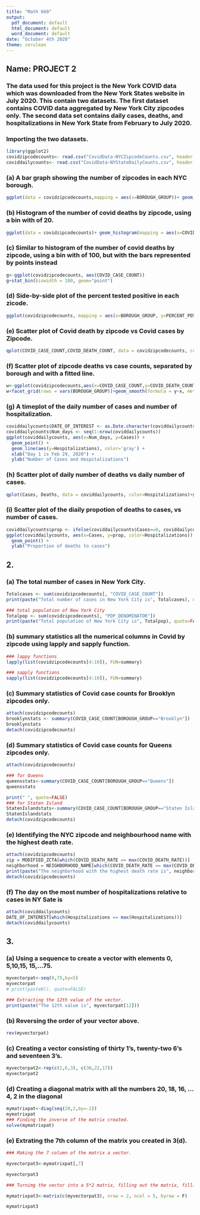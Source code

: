 ```yaml
---
title: "Math 660"
output:
  pdf_document: default
  html_document: default
  word_document: default
date: "October 4th 2020"
theme: cerulean
---
```


<!-- For more info on RMarkdown see http://rmarkdown.rstudio.com/ -->

## Name: PROJECT 2

### The data used for this project is the New York COVID data which was downloaded from the New York States website in July 2020. This contain two datasets. The first dataset contains COVID data aggregated by New York City zipcodes only. The second data set contains daily cases, deaths, and hospitalizations in New York State from February to July 2020.  

### Importing the two datasets.
```r
library(ggplot2)
covidzipcodecounts<- read.csv("CovidData-NYCZipcodeCounts.csv", header = T, sep = ",")
coviddailycounts<- read.csv("CovidData-NYStateDailyCounts.csv", header = T, sep = ",")
```

### (a) A bar graph showing the number of zipcodes in each NYC borough.  
```r
ggplot(data = covidzipcodecounts,mapping = aes(x=BOROUGH_GROUP))+ geom_bar()
```

### (b) Histogram of the number of covid deaths by zipcode, using a bin with of 20.  
```r
ggplot(data = covidzipcodecounts)+ geom_histogram(mapping = aes(x=COVID_DEATH_COUNT), binwidth = 20)
```

### (c) Similar to histogram of the number of covid deaths by zipcode, using a bin with of 100, but with the bars represented by points instead  
```r
g<-ggplot(covidzipcodecounts, aes(COVID_CASE_COUNT))
g+stat_bin(binwidth = 100, geom="point")
```

### (d) Side-by-side plot of the percent tested positive in each zicode.
```r
ggplot(covidzipcodecounts, mapping = aes(x=BOROUGH_GROUP, y=PERCENT_POSITIVE))+ geom_boxplot()
```

### (e) Scatter plot of Covid death by zipcode vs Covid cases by Zipcode. 
```r
qplot(COVID_CASE_COUNT,COVID_DEATH_COUNT, data = covidzipcodecounts, color= BOROUGH_GROUP)
```

### (f) Scatter plot of zipcode deaths vs case counts, separated by borough and with a fitted line.
```r
w<-ggplot(covidzipcodecounts,aes(x=COVID_CASE_COUNT,y=COVID_DEATH_COUNT))+geom_point()
w+facet_grid(rows = vars(BOROUGH_GROUP))+geom_smooth(formula = y~x, method = "lm", se=TRUE,color='red')
```

### (g) A timeplot of the daily number of cases and number of hospitalization.
```r
coviddailycounts$DATE_OF_INTEREST <- as.Date.character(coviddailycounts$DATE_OF_INTEREST, format = "%m/%d/%y")
coviddailycounts$Num_days <- seq(1:nrow(coviddailycounts))
ggplot(coviddailycounts, aes(x=Num_days, y=Cases)) + 
  geom_point() + 
  geom_line(aes(y=Hospitalizations), color='gray') + 
  xlab("Day 1 is Feb 29, 2020") + 
  ylab("Number of Cases and Hospitalizations")
```

### (h) Scatter plot of daily number of deaths vs daily number of cases. 
```r
qplot(Cases, Deaths, data = coviddailycounts, color=Hospitalizations)+geom_point(size=1, shape=3)
```

### (i) Scatter plot of the diaily propotion of deaths to cases, vs number of cases. 
```r
coviddailycounts$prop <- ifelse(coviddailycounts$Cases==0, coviddailycounts$Deaths/(coviddailycounts$Cases+0.000000001), coviddailycounts$Deaths/coviddailycounts$Cases)
ggplot(coviddailycounts, aes(x=Cases, y=prop, color=Hospitalizations)) + 
  geom_point() +
  ylab("Proportion of deaths to cases")
```

## 2. 
### (a) The total number of cases in New York City. 
```r
Totalcases <- sum(covidzipcodecounts[, "COVID_CASE_COUNT"])
print(paste("Total number of cases in New York City is", Totalcases), quote=FALSE)

### total population of New York City
Totalpop <- sum(covidzipcodecounts[, "POP_DENOMINATOR"])
print(paste("Total population of New York City is", Totalpop), quote=FALSE)
```

### (b) summary statistics all the numerical columns in Covid by zipcode using lapply and sapply function.
```r
### lappy functions
lapply(list(covidzipcodecounts[4:10]), FUN=summary)

### sapply functions
sapply(list(covidzipcodecounts[4:10]), FUN=summary)
```

### (c) Summary statistics of Covid case counts for Brooklyn zipcodes only.
```r
attach(covidzipcodecounts)
brooklynstats <- summary(COVID_CASE_COUNT[BOROUGH_GROUP=="Brooklyn"])
brooklynstats
detach(covidzipcodecounts)
```

### (d) Summary statistics of Covid case counts for Queens zipcodes only.
```r
attach(covidzipcodecounts)

### for Queens
queensstats<-summary(COVID_CASE_COUNT[BOROUGH_GROUP=="Queens"])
queensstats

print(" ", quote=FALSE)
### for Staten Island
StatenIslandstats<-summary(COVID_CASE_COUNT[BOROUGH_GROUP=="Staten Island"])
StatenIslandstats
detach(covidzipcodecounts)
```

### (e) Identifying the NYC zipcode and neighbourhood name with the highest death rate.
```r
attach(covidzipcodecounts)
zip = MODIFIED_ZCTA[which(COVID_DEATH_RATE == max(COVID_DEATH_RATE))]
neighborhood = NEIGHBORHOOD_NAME[which(COVID_DEATH_RATE == max(COVID_DEATH_RATE))]
print(paste("The neighborhood with the highest death rate is", neighborhood, "and their zipcode is", zip), quote=FALSE)
detach(covidzipcodecounts)
```

### (f) The day on the most number of hospitalizations relative to cases in NY Sate is 
```r
attach(coviddailycounts)
DATE_OF_INTEREST[which(Hospitalizations == max(Hospitalizations))]
detach(coviddailycounts)
```

 
## 3.

### (a) Using a sequence to create a vector with elements 0, 5,10,15, 15,...75. 
```r
myvectorpat<-seq(0,75,by=5)
myvectorpat
# print(paste0(), quote=FALSE)

### Extracting the 12th value of the vector.
print(paste("The 12th value is", myvectorpat[12]))
```

### (b) Reversing the order of your vector above.
```r
rev(myvectorpat)
```

### (c) Creating a vector consisting of thirty 1's, twenty-two 6's and seventeen 3's. 
```r
myvectorpat2<-rep(c(1,6,3), c(30,22,17))
myvectorpat2
```
### (d) Creating a diagonal matrix with all the numbers 20, 18, 16, ... 4, 2 in the diagonal 
```r
mymatrixpat<-diag(seq(20,2,by=-2))
mymatrixpat
### Finding the inverse of the matrix created.
solve(mymatrixpat)
```

### (e) Extrating the 7th column of the matrix you created in 3(d).
```r
### Making the 7 column of the matrix a vector.

myvectorpat3<-mymatrixpat[,7]

myvectorpat3

### Turnimg the vector into a 5*2 matrix, filling out the matrix, filling out the matrix by column.

mymatrixpat3<-matrix(c(myvectorpat3), nrow = 2, ncol = 5, byrow = F)

mymatrixpat3
```




